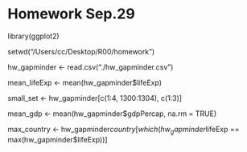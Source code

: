 Homework Sep.29
========================================================

library(ggplot2)

setwd("/Users/cc/Desktop/R00/homework")

hw_gapminder <- read.csv("./hw_gapminder.csv")

mean_lifeExp <- mean(hw_gapminder$lifeExp)

small_set <- hw_gapminder[c(1:4, 1300:1304), c(1:3)]

mean_gdp <- mean(hw_gapminder$gdpPercap, na.rm = TRUE)

max_country <- hw_gapminder$country[which(hw_gapminder$lifeExp == max(hw_gapminder$lifeExp))]
